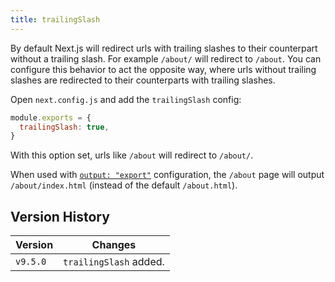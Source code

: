 ```yaml
---
title: trailingSlash
---
```


By default Next.js will redirect urls with trailing slashes to their counterpart without a trailing slash. For example `/about/` will redirect to `/about`. You can configure this behavior to act the opposite way, where urls without trailing slashes are redirected to their counterparts with trailing slashes.

Open `next.config.js` and add the `trailingSlash` config:

```js filename="next.config.js"
module.exports = {
  trailingSlash: true,
}
```

With this option set, urls like `/about` will redirect to `/about/`.

When used with [`output: "export"`](/docs/app/building-your-application/deploying/static-exports) configuration, the `/about` page will output `/about/index.html` (instead of the default `/about.html`).

## Version History

| Version  | Changes                |
| -------- | ---------------------- |
| `v9.5.0` | `trailingSlash` added. |
